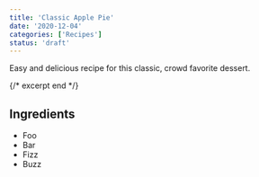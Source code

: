 ```yaml
---
title: 'Classic Apple Pie'
date: '2020-12-04'
categories: ['Recipes']
status: 'draft'
---
```


Easy and delicious recipe for this classic, crowd favorite dessert.

{/* excerpt end */}

## Ingredients

- Foo
- Bar
- Fizz
- Buzz
